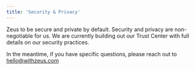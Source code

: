 ```yaml
---
title: 'Security & Privacy'
---
```


Zeus to be secure and private by default. Security and privacy are non-negotiable for us. We are currently building out our Trust Center with full details on our security practices.

In the meantime, if you have specific questions, please reach out to [hello@withzeus.com](mailto:hello@withzeus.com) 